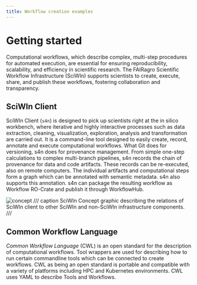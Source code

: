 ```yaml
--- 
title: Workflow creation examples
---
```


# Getting started
Computational workflows, which describe complex, multi-step procedures for automated execution, are essential for ensuring reproducibility, scalability, and efficiency in scientific research. The FAIRagro Scientific Workflow Infrastructure (SciWIn) supports scientists to create, execute, share, and publish these workflows, fostering collaboration and transparency.

## SciWIn Client
SciWIn Client (`s4n`) is designed to pick up scientists right at the in silico workbench, where iterative and highly interactive processes such as data extraction, cleaning, visualization, exploration, analysis and transformation are carried out. It is a command-line tool designed to easily create, record, annotate and execute computational workflows. What Git does for versioning, s4n does for provenance management. From simple one-step calculations to complex multi-branch pipelines, s4n records the chain of provenance for data and code artifacts. These records can be re-executed, also on remote computers. The individual artifacts and computational steps form a graph which can be annotated with semantic metadata. s4n also supports this annotation. s4n can package the resulting workflow as Workflow RO-Crate and publish it through WorkflowHub.

![concept](../../../assets/concept_diagram.svg)
/// caption
SciWIn Concept graphic describing the relations of SciWIn client to other SciWIn and non-SciWIn infrastructure components.
///

## Common Workflow Language
*Common Workflow Language* (CWL) is an open standard for the description of computational workflows. Tool wrappers are used for describing how to run certain commandline tools which can be connected to create workflows. 
CWL as being an open standard is portable and compatible with a variety of platforms including HPC and Kubernetes environments. CWL uses YAML to describe Tools and Workflows.
